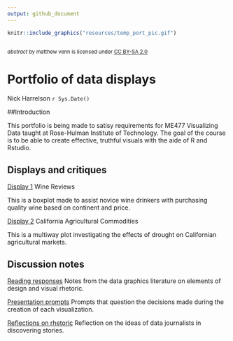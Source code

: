 ```yaml
---
output: github_document
---
```

```r
knitr::include_graphics("resources/temp_port_pic.gif")    
```
<small>
<br>
<i>abstract</i> 
by matthew venn is licensed under 
<a href="https://creativecommons.org/licenses/by-sa/2.0/">CC BY-SA 2.0</a>
<br>
</small>

# Portfolio of data displays 
Nick Harrelson
`r Sys.Date()`

##Introduction 

This portfolio is being made to satisy requirements for ME477 Visualizing Data taught at Rose-Hulman Institute of Technology. The goal of the course is to be able to create effective, truthful visuals with the aide of R and Rstudio. 

## Displays and critiques 

[Display 1](reports/d1.md) Wine Reviews

This is a boxplot made to assist novice wine drinkers with purchasing quality wine based on continent and price.

[Display 2](reports/d2.md) California Agricultural Commodities

This is a multiway plot investigating the effects of drought on Californian agricultural markets.

## Discussion notes 

[Reading responses](reports/reading-responses.md) Notes from the data graphics literature on elements of design and visual rhetoric. 

[Presentation prompts](reports/presentation-prompts.md) Prompts that question the decisions made during the creation of each visualization.

[Reflections on rhetoric](reports/rhetoric_reflections.md) Reflection on the ideas of data journalists in discovering stories.